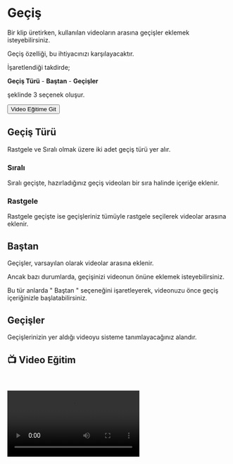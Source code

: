 # Geçiş

Bir klip üretirken, kullanılan videoların arasına geçişler eklemek isteyebilirsiniz.

Geçiş  özelliği, bu ihtiyacınızı karşılayacaktır.

İşaretlendiği takdirde;

**Geçiş Türü** - **Baştan** - **Geçişler**

şeklinde 3 seçenek oluşur.


<Link href={`/hitgun/genis/klip/gecis#-video-e%C4%9Fitim`}>
  <div className="responsive-table__row" style={{ textAlign: 'center' }}>
    <div className="responsive-table__item">
      <button
        className="responsive-table__button button button--secondary"
        style={{
          width: '100%',  // Genişliği %100 olarak ayarlandı
          marginTop: 14,
          padding: 12,
          backgroundColor: '#00AAFF',
          borderRadius: 8,
          color: '#fff',
          fontSize: '1.1rem',
          textDecoration: 'none',
          cursor: 'pointer',
          userSelect: 'none'
        }}
      >
        Video Eğitime Git  
      </button>
    </div>
  </div>
</Link>


## Geçiş Türü

Rastgele ve Sıralı  olmak üzere iki adet geçiş türü yer alır.

### Sıralı

Sıralı geçişte, hazırladığınız geçiş videoları bir sıra halinde içeriğe eklenir.



### Rastgele

Rastgele geçişte ise geçişleriniz tümüyle rastgele seçilerek videolar arasına eklenir.


## Baştan

Geçişler, varsayılan olarak videolar arasına eklenir.

Ancak bazı durumlarda, geçişinizi videonun önüne eklemek isteyebilirsiniz.

Bu tür anlarda " Baştan " seçeneğini işaretleyerek, videonuzu önce geçiş içeriğinizle başlatabilirsiniz.


## Geçişler

Geçişlerinizin yer aldığı videoyu sisteme tanımlayacağınız alandır.


## 📺 Video Eğitim
    


<video controls>
  <source src="https://forum.ve3.plus/assets/files/2024-04-28/docs-turkce-egitimler/yatay-gecis.mp4" type="video/mp4" />
  Your browser does not support the video tag.
</video>